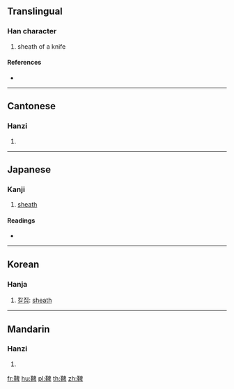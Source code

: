 {{character info/new}}
==Translingual==

===Han character===
{{Han char|rn=177|rad=革|as=08|sn=17|four=46540|canj=TJHWJ}}

# sheath of a knife

====References====
* {{Han ref|kx=1388.440|dkj=42889|dj=1903.280|hdz=74339.110|uh=979E|ud=38814|bh=EF40|bd=61248}}

----

==Cantonese==

===Hanzi===
{{yue-hanzi|jyut=|y=bei2}}

# {{defn|lang=yue|sort=革08}}

----

==Japanese==

===Kanji===
{{ja-kanji|grade=|rs=革08}}

# [[sheath]]

====Readings====
* {{ja-readings|on=[[へい]] (hei), [[ひょう]] (hyō), [[ひ]] (hi), [[び]] (bi), [[ばい]] (bai)|kun=[[さや]] (saya)}}

----

==Korean==

===Hanja===
{{ko-hanja|hangeul=병|eumhun=|rv=byeong|mr=pyŏng|y=pyeng}}

# [[칼집]]: [[sheath]]

----

==Mandarin==

===Hanzi===
{{cmn-hanzi|pin=[[bǐng]] ([[bing3]])|wg=ping<sup>3</sup>}}

# {{defn|lang=cmn|sort=革08}}

[[fr:鞞]]
[[hu:鞞]]
[[pl:鞞]]
[[th:鞞]]
[[zh:鞞]]